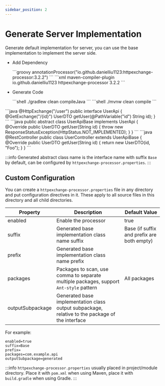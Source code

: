 ```yaml
---
sidebar_position: 2
---
```




# Generate Server Implementation

Generate default implementation for server, you can use the base implementation to implement the server side.

- Add Dependency

    <Tabs>
        <TabItem value="gradle" label="Gradle">
            ```groovy
            annotationProcessor("io.github.danielliu1123:httpexchange-processor:3.2.2")
            ```
        </TabItem>
        <TabItem value="maven" label="Maven">
            ```xml
            <plugin>
                <artifactId>maven-compiler-plugin</artifactId>
                <configuration>
                    <annotationProcessorPaths>
                        <path>
                            <groupId>io.github.danielliu1123</groupId>
                            <artifactId>httpexchange-processor</artifactId>
                            <version>3.2.2</version>
                        </path>
                    </annotationProcessorPaths>
                </configuration>
            </plugin>
            ```
        </TabItem>
    </Tabs>

- Generate Code

    <Tabs>
        <TabItem value="gradle" label="Gradle">
            ```shell
            ./gradlew clean compileJava
            ```
        </TabItem>
        <TabItem value="maven" label="Maven">
            ```shell
            ./mvnw clean compile
            ```
        </TabItem>
    </Tabs>

<Tabs>
    <TabItem value="source code" label="Source Code">
        ```java
        @HttpExchange("/user")
        public interface UserApi {
            @GetExchange("/{id}")
            UserDTO getUser(@PathVariable("id") String id);
        }
        ```
    </TabItem>
    <TabItem value="generated code" label="Generated Code">
        ```java
        public abstract class UserApiBase implements UserApi {
            @Override
            public UserDTO getUser(String id) {
                throw new ResponseStatusException(HttpStatus.NOT_IMPLEMENTED);
            }
        }
        ```
    </TabItem>
    <TabItem value="using generated code" label="Using Generated Code">
        ```java
        @RestController
        public class UserController extends UserApiBase {
            @Override
            public UserDTO getUser(String id) {
                return new UserDTO(id, "Foo");
            }
        }
        ```
    </TabItem>
</Tabs>

:::info
Generated abstract class name is the interface name with suffix `Base` by default, can be configured by `httpexchange-processor.properties`.
:::

## Custom Configuration

You can create a `httpexchange-processor.properties` file in any directory and put configuration directives in it.
These apply to all source files in this directory and all child directories.

| Property         | Description                                                                                     | Default Value                              |
|------------------|-------------------------------------------------------------------------------------------------|--------------------------------------------|
| enabled          | Enable the processor                                                                            | true                                       |
| suffix           | Generated base implementation class name suffix                                                 | Base (if suffix and prefix are both empty) |
| prefix           | Generated base implementation class name prefix                                                 |                                            |
| packages         | Packages to scan, use comma to separate multiple packages, support `Ant-style` pattern          | All packages                               |
| outputSubpackage | Generated base implementation class output subpackage, relative to the package of the interface |                                            |

For example:

```properties title="httpexchange-processor.properties"
enabled=true
suffix=Base
prefix=
packages=com.example.api
outputSubpackage=generated
```

:::info
`httpexchange-processor.properties` usually placed in project/module directory.
Place it with `pom.xml` when using Maven, place it with `build.gradle` when using Gradle.
:::
